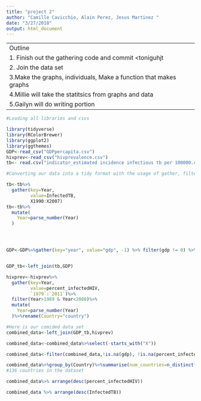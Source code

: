 ```yaml
---
title: "project 2"
author: "Camille Cavicchio, Alain Perez, Jesus Martinez "
date: "3/27/2018"
output: html_document
---
```


------------------------------------------------------------------------
Outline
1. Finish out the gathering code and commit <toniguhjt
2. Join the data set <Alain will do this>
3.Make the graphs, individuals, Make a function that makes graphs
4.Millie will take the statitsics from graphs and data
5.Gailyn will do writing portion
------------------------------------------------------------------------


```r
#Loading all libraries and csvs

library(tidyverse)
library(RColorBrewer)
library(ggplot2)
library(ggthemes)
GDP<-read_csv("GDPpercapita.csv")
hivprev<-read_csv("hivprevalence.csv")
tb<- read.csv("indicator_estimated incidence infectious tb per 100000.csv") 
```



```r
#Converting our data into a tidy format with the usage of gather, filter, mutate, parse, and left join.

tb<-tb%>%
  gather(key=Year,
         value=InfectedTB,
         X1990:X2007)
tb<-tb%>%
  mutate(
    Year=parse_number(Year)
  )




GDP<-GDP%>%gather(key="year", value="gdp", -1) %>% filter(gdp != 0) %>% filter(year>1989) %>% filter(year<2008)%>%group_by(Country)%>%rename(Year="year") %>%mutate(Year=parse_number(Year))


GDP_tb<-left_join(tb,GDP)

hivprev<-hivprev%>%
  gather(key=Year,
         value=percent_infectedHIV,
         `1979`:`2011`)%>%
  filter(Year>1989 & Year<2008)%>%
  mutate(
    Year=parse_number(Year)
  )%>%rename(Country="country")

#Here is our comided data set
combined_data<-left_join(GDP_tb,hivprev)

combined_data<-combined_data%>%select(-starts_with("X"))

combined_data<-filter(combined_data,!is.na(gdp), !is.na(percent_infectedHIV))

combined_data%>%group_by(Country)%>%summarise(num_countries=n_distinct(Country))
#136 countries in the dataset

combined_data%>% arrange(desc(percent_infectedHIV))

combined_data %>% arrange(desc(InfectedTB))


```


